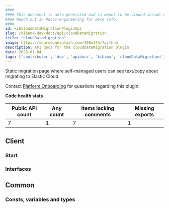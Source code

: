 ```yaml
---
####
#### This document is auto-generated and is meant to be viewed inside our experimental, new docs system.
#### Reach out in #docs-engineering for more info.
####
id: kibCloudDataMigrationPluginApi
slug: /kibana-dev-docs/api/cloudDataMigration
title: "cloudDataMigration"
image: https://source.unsplash.com/400x175/?github
description: API docs for the cloudDataMigration plugin
date: 2023-01-04
tags: ['contributor', 'dev', 'apidocs', 'kibana', 'cloudDataMigration']
---
```


Static migration page where self-managed users can see text/copy about migrating to Elastic Cloud

Contact [Platform Onboarding](https://github.com/orgs/elastic/teams/platform-onboarding) for questions regarding this plugin.

**Code health stats**

| Public API count  | Any count | Items lacking comments | Missing exports |
|-------------------|-----------|------------------------|-----------------|
| 7 | 1 | 7 | 1 |

## Client

### Start
<DocDefinitionList data={[cloudDataMigrationObj.client.start]}/>

### Interfaces
<DocDefinitionList data={cloudDataMigrationObj.client.interfaces}/>

## Common

### Consts, variables and types
<DocDefinitionList data={cloudDataMigrationObj.common.misc}/>

